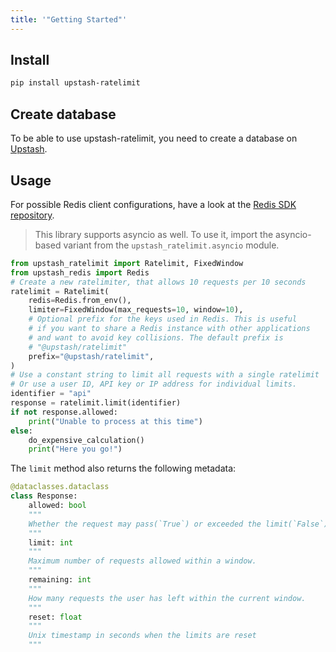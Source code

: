 ```yaml
---
title: '"Getting Started"'
---
```

## Install
```bash
pip install upstash-ratelimit
```
## Create database
To be able to use upstash-ratelimit, you need to create a database on
[Upstash](https://console.upstash.com/).
## Usage
For possible Redis client configurations, have a look at the
[Redis SDK repository](https://github.com/upstash/redis-python).
> This library supports asyncio as well. To use it, import the asyncio-based
> variant from the `upstash_ratelimit.asyncio` module.
```python
from upstash_ratelimit import Ratelimit, FixedWindow
from upstash_redis import Redis
# Create a new ratelimiter, that allows 10 requests per 10 seconds
ratelimit = Ratelimit(
    redis=Redis.from_env(),
    limiter=FixedWindow(max_requests=10, window=10),
    # Optional prefix for the keys used in Redis. This is useful
    # if you want to share a Redis instance with other applications
    # and want to avoid key collisions. The default prefix is
    # "@upstash/ratelimit"
    prefix="@upstash/ratelimit",
)
# Use a constant string to limit all requests with a single ratelimit
# Or use a user ID, API key or IP address for individual limits.
identifier = "api"
response = ratelimit.limit(identifier)
if not response.allowed:
    print("Unable to process at this time")
else:
    do_expensive_calculation()
    print("Here you go!")
```
The `limit` method also returns the following metadata:
```python
@dataclasses.dataclass
class Response:
    allowed: bool
    """
    Whether the request may pass(`True`) or exceeded the limit(`False`)
    """
    limit: int
    """
    Maximum number of requests allowed within a window.
    """
    remaining: int
    """
    How many requests the user has left within the current window.
    """
    reset: float
    """
    Unix timestamp in seconds when the limits are reset
    """
```